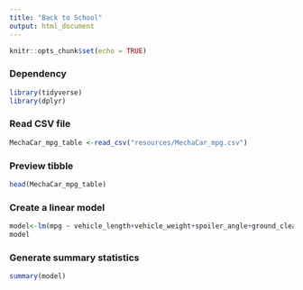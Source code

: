 ```yaml
---
title: "Back to School"
output: html_document
---
```


```r
knitr::opts_chunk$set(echo = TRUE)
```

### Dependency
```r
library(tidyverse)
library(dplyr)
```
### Read CSV file
```r
MechaCar_mpg_table <-read_csv("resources/MechaCar_mpg.csv")
```
### Preview tibble
```r
head(MechaCar_mpg_table)
```

### Create a linear model
```r
model<-lm(mpg ~ vehicle_length+vehicle_weight+spoiler_angle+ground_clearance+AWD,MechaCar_mpg_table)
model
```

### Generate summary statistics
```r
summary(model)
```
